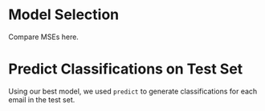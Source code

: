 

# Model Selection

Compare MSEs here.


# Predict Classifications on Test Set

Using our best model, we used `predict` to generate classifications for each email in the test set.